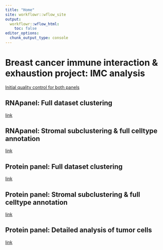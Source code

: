 ---
title: "Home"
site: workflowr::wflow_site
output:
  workflowr::wflow_html:
    toc: false
editor_options:
  chunk_output_type: console
---

# Breast cancer immune interaction & exhaustion project: IMC analysis


[Initial quality control for both panels](01_quality_control.html)
  

## RNApanel: Full dataset clustering   
[link](02_RNApanel_clustering.html)  


## RNApanel: Stromal subclustering & full celltype annotation  
[link](03_RNApanel_StromalSubclustering.html)  


## Protein panel: Full dataset clustering     
[link](04_proteinPanel_clustering.html)  


## Protein panel: Stromal subclustering & full celltype annotation     
[link](05_proteinPanel_StromalSubclustering.html)  


## Protein panel: Detailed analysis of tumor cells     
[link](06_proteinPanel_tumor_analysis.html)  